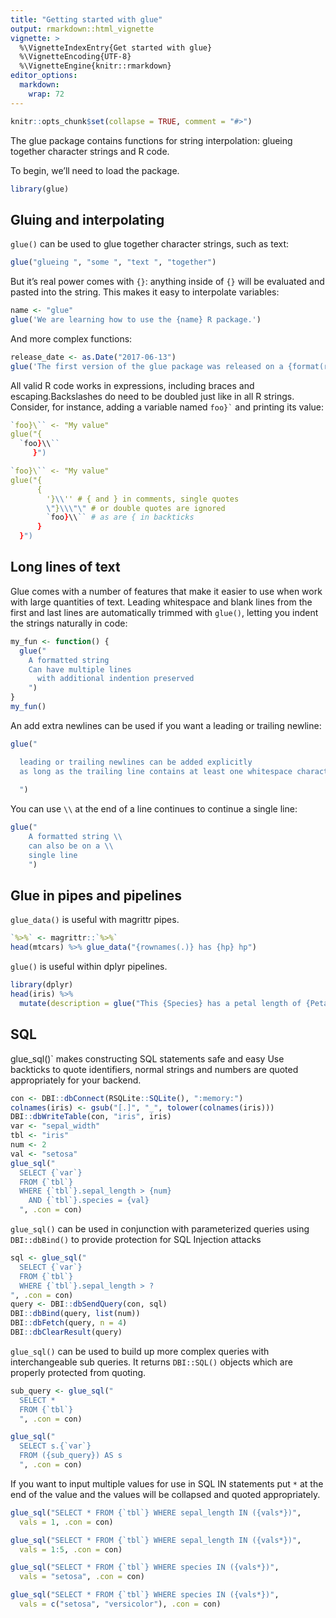 ```yaml
---
title: "Getting started with glue"
output: rmarkdown::html_vignette
vignette: >
  %\VignetteIndexEntry{Get started with glue}
  %\VignetteEncoding{UTF-8}
  %\VignetteEngine{knitr::rmarkdown}
editor_options: 
  markdown: 
    wrap: 72
---
```


```r
knitr::opts_chunk$set(collapse = TRUE, comment = "#>")
```

The glue package contains functions for string interpolation: glueing
together character strings and R code.

To begin, we'll need to load the package.

```r
library(glue)
```

## Gluing and interpolating

`glue()` can be used to glue together character strings, such as text:

```r
glue("glueing ", "some ", "text ", "together")
```

But it's real power comes with `{}`: anything inside of `{}` will be
evaluated and pasted into the string. This makes it easy to interpolate
variables:

```r
name <- "glue"
glue('We are learning how to use the {name} R package.')
```

And more complex functions:

```r
release_date <- as.Date("2017-06-13")
glue('The first version of the glue package was released on a {format(release_date, "%A")}.')
```

All valid R code works in expressions, including braces and
escaping.Backslashes do need to be doubled just like in all R strings.
Consider, for instance, adding a variable named `` foo}` `` and printing
its value:

```r
`foo}\`` <- "My value"
glue("{
  `foo}\\``
     }")

```

```r
`foo}\`` <- "My value"
glue("{
      {
        '}\\'' # { and } in comments, single quotes
        \"}\\\"\" # or double quotes are ignored
        `foo}\\`` # as are { in backticks
      }
  }")
```

## Long lines of text

Glue comes with a number of features that make it easier to use when
work with large quantities of text. Leading whitespace and blank lines
from the first and last lines are automatically trimmed with `glue()`,
letting you indent the strings naturally in code:

```r
my_fun <- function() {
  glue("
    A formatted string
    Can have multiple lines
      with additional indention preserved
    ")  
}
my_fun()
```

An add extra newlines can be used if you want a leading or trailing
newline:

```r
glue("

  leading or trailing newlines can be added explicitly
  as long as the trailing line contains at least one whitespace character
   
  ")
```

You can use `\\` at the end of a line continues to continue a single
line:

```r
glue("
    A formatted string \\
    can also be on a \\
    single line
    ")
```


## Glue in pipes and pipelines

`glue_data()` is useful with magrittr pipes.

```r
`%>%` <- magrittr::`%>%`
head(mtcars) %>% glue_data("{rownames(.)} has {hp} hp")
```
`glue()` is useful within dplyr pipelines.

```r
library(dplyr)
head(iris) %>%
  mutate(description = glue("This {Species} has a petal length of {Petal.Length}"))
```


## SQL

glue_sql()\` makes constructing SQL statements safe and easy Use
backticks to quote identifiers, normal strings and numbers are quoted
appropriately for your backend.

```r
con <- DBI::dbConnect(RSQLite::SQLite(), ":memory:")
colnames(iris) <- gsub("[.]", "_", tolower(colnames(iris)))
DBI::dbWriteTable(con, "iris", iris)
var <- "sepal_width"
tbl <- "iris"
num <- 2
val <- "setosa"
glue_sql("
  SELECT {`var`}
  FROM {`tbl`}
  WHERE {`tbl`}.sepal_length > {num}
    AND {`tbl`}.species = {val}
  ", .con = con)
```

`glue_sql()` can be used in conjunction with parameterized queries using
`DBI::dbBind()` to provide protection for SQL Injection attacks

```r
sql <- glue_sql("
  SELECT {`var`}
  FROM {`tbl`}
  WHERE {`tbl`}.sepal_length > ?
", .con = con)
query <- DBI::dbSendQuery(con, sql)
DBI::dbBind(query, list(num))
DBI::dbFetch(query, n = 4)
DBI::dbClearResult(query)
```

`glue_sql()` can be used to build up more complex queries with
interchangeable sub queries. It returns `DBI::SQL()` objects which are
properly protected from quoting.

```r
sub_query <- glue_sql("
  SELECT *
  FROM {`tbl`}
  ", .con = con)

glue_sql("
  SELECT s.{`var`}
  FROM ({sub_query}) AS s
  ", .con = con)
```

If you want to input multiple values for use in SQL IN statements put
`*` at the end of the value and the values will be collapsed and quoted
appropriately.

```r
glue_sql("SELECT * FROM {`tbl`} WHERE sepal_length IN ({vals*})",
  vals = 1, .con = con)

glue_sql("SELECT * FROM {`tbl`} WHERE sepal_length IN ({vals*})",
  vals = 1:5, .con = con)

glue_sql("SELECT * FROM {`tbl`} WHERE species IN ({vals*})",
  vals = "setosa", .con = con)

glue_sql("SELECT * FROM {`tbl`} WHERE species IN ({vals*})",
  vals = c("setosa", "versicolor"), .con = con)
```
